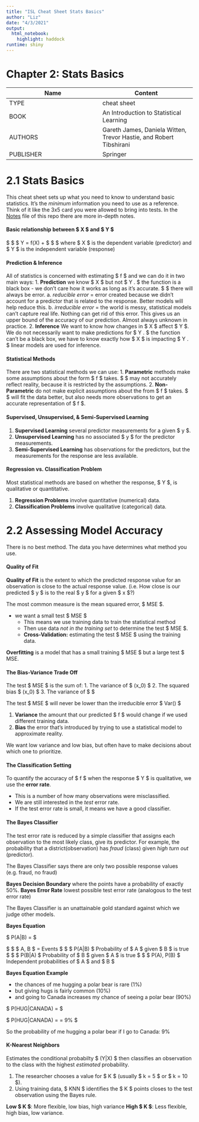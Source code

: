 ```yaml
---
title: "ISL Cheat Sheet Stats Basics"
author: "Liz"
date: "4/3/2021"
output:
  html_notebook:
    highlight: haddock
runtime: shiny
---
```

# Chapter 2: Stats Basics

Name | Content
------------- | -------------
TYPE | cheat sheet
BOOK | An Introduction to Statistical Learning
AUTHORS | Gareth James, Daniela Witten, Trevor Hastie, and Robert Tibshirani
PUBLISHER | Springer

# 2.1 Stats Basics
This cheat sheet sets up what you need to know to understand basic statistics. It's the *minimum* information you need to use as a reference. Think of it like the 3x5 card you were allowed to bring into tests. In the [Notes](http://www.https://github.com/liz-muehlmann/statistics/tree/main/ISL%20Machine%20Learning/notes) file of this repo there are more in-depth notes.

#### Basic relationship between $ X $ and $ Y $
$ \quad $ $ Y = f(X) + \epsilon $
$ \quad $ where $ X $ is the dependent variable (predictor) and $ Y $ is the independent variable (response)

#### Prediction & Inference
All of statistics is concerned with estimating $ f $ and we can do it in two main ways:
1. **Prediction** we know $ X $ but not $ Y $.
$ \quad $ the function is a black box - we don't care how it works as long as it's accurate.
$ \quad $ there will always be error.
  a. *reducible error* = error created because we didn't account for a predictor that is related to the response. Better models will help reduce this.
  b. *irreducible error* = the world is messy, statistical models can't capture real life. Nothing can get rid of this error. This gives us an upper bound of the accuracy of our prediction. Almost always unknown in practice.
2. **Inference** We want to know how changes in $ X $ affect $ Y $. We do not necessarily want to make predictions for $ Y $.
$ \quad $ the function can't be a black box, we have to know exactly how $ X $ is impacting $ Y $.
$ \quad $ linear models are used for inference.

#### Statistical Methods
There are two statistical methods we can use:
1. **Parametric** methods make some assumptions about the form $ f $ takes.
$ \quad $ may not accurately reflect reality, because it is restricted by the assumptions.
2. **Non-Parametric** do not make explicit assumptions about the from $ f $ takes.
$ \quad $ will fit the data better, but also needs more observations to get an accurate representation of $ f $.

#### Supervised, Unsupervised, & Semi-Supervised Learning
1. **Supervised Learning** several predictor measurements for a given $ y $.
2. **Unsupervised Learning** has no associated $ y $ for the predictor measurements.
3. **Semi-Supervised Learning** has observations for the predictors, but the measurements for the response are less available.

#### Regression vs. Classification Problem
Most statistical methods are based on whether the response, $ Y $, is qualitative or quantitative.

1. **Regression Problems** involve quantitative (numerical) data.
2. **Classification Problems** involve qualitative (categorical) data.

# 2.2 Assessing Model Accuracy
There is no best method. The data you have determines what method you use.

#### Quality of Fit
**Quality of Fit** is the extent to which the predicted response value for an observation is close to the actual response value. (i.e. How close is our predicted $ y $ is to the real $ y $ for a given $ x $?)

The most common measure is the mean squared error, $ MSE $.

+ we want a small test $ MSE $
  + This means we use training data to train the statistical method
  + Then use data *not in the training set* to determine the test $ MSE $.
  + **Cross-Validation:** estimating the test $ MSE $ using the training data.

**Overfitting** is a model that has a small training $ MSE $ but a large test $ MSE.

#### The Bias-Variance Trade Off
The test $ MSE $ is the sum of:
1. The variance of $ \hat{f}(x_0) $
2. The squared bias $ \hat{f}(x_0) $
3. The variance of $ \epsilon $

The test $ MSE $ will never be lower than the irreducible error $ Var(\epsilon) $

1. **Variance** the amount that our predicted $ f $ would change if we used different training data.
2. **Bias** the error that's introduced by trying to use a statistical model to approximate reality.

We want low variance and low bias, but often have to make decisions about which one to prioritize.

#### The Classification Setting
To quantify the accuracy of $ f $ when the response $ Y $ is qualitative, we use the **error rate**.

  + This is a number of how many observations were misclassified.
  + We are still interested in the *test* error rate.
  + If the test error rate is small, it means we have a good classifier.

#### The Bayes Classifier
The test error rate is reduced by a simple classifier that assigns each observation to the most likely class, give its predictor.
For example, the probability that a district(observation) has *fraud* (class) given *high turn out* (predictor).

The Bayes Classifier says there are only two possible response values (e.g. fraud, no fraud)

**Bayes Decision Boundary** where the points have a probability of exactly 50%.
**Bayes Error Rate** lowest possible test error rate (analogous to the test error rate)

The Bayes Classifier is an unattainable gold standard against which we judge other models.

**Bayes Equation**

$ P(A|B) = \frac{P(B|A)P(A)}{P|B} $

$ \quad $ $ A, B $ = Events
$ \quad $ $ P(A|B) $ Probability of $ A $ given $ B $ is true
$ \quad $ $ P(B|A) $ Probability of $ B $ given $ A $ is true
$ \quad $ $ P(A), P(B) $ Independent probabilities of $ A $ and $ B $

**Bayes Equation Example**

* the chances of me hugging a polar bear is rare (1%)
* but giving hugs is fairly common (10%)
* and going to Canada increases my chance of seeing a polar bear (90%)

$ P(HUG|CANADA) = \frac{P(CANADA|HUG)P(HUG)}{P(CANADA)} $

$ P(HUG|CANADA) = \frac{90\% \times 1\%}{10\%} = 9\% $

So the probability of me hugging a polar bear if I go to Canada: 9\%

#### K-Nearest Neighbors
Estimates the conditional probabilty $ (Y|X) $ then classifies an observation to the class with the highest *estimated* probability.

1. The researcher chooses a value for $ K $ (usually $ k = 5 $ or $ k = 10 $).
2. Using training data, $ KNN $ identifies the $ K $ points closes to the test observation using the Bayes rule.

**Low $ K $**: More flexible, low bias, high variance
**High $ K $**: Less flexible, high bias, low variance.

